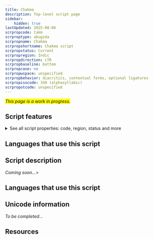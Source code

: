 ```yaml
---
title: Chakma
description: Top-level script page
sidebar:
    hidden: true
lastUpdated: 2025-08-08
scrpropcode: Cakm
scrproptype: abugida
scrpropname: Chakma
scrpropshortname: Chakma script
scrpropstatus: Current
scrpropregion: Indic
scrpropdirection: LTR
scrpropbaseline: bottom
scrpropcase: no
scrpropwspace: unspecified
scrpropbehavior: diacritics, contextual forms, optional ligatures
scrpropisocode: 349 (alphasyllabic)
scrpropotcode: unspecified
---
```


<span style='background-color:yellow'>_This page is a work in progress._</span>


## Script features

<details>
<summary> See all script properties: code, region, status and more</summary>
<ScriptInfo />
</details>

## Languages that use this script

<WsList script='Cakm' wsMax='5' />

## Script description

_Coming soon..._>

## Languages that use this script

<WsList script='Cakm' wsMax='5' />

## Unicode information

_To be completed..._

## Resources

<ScriptResources detailSummary='seemore' />

